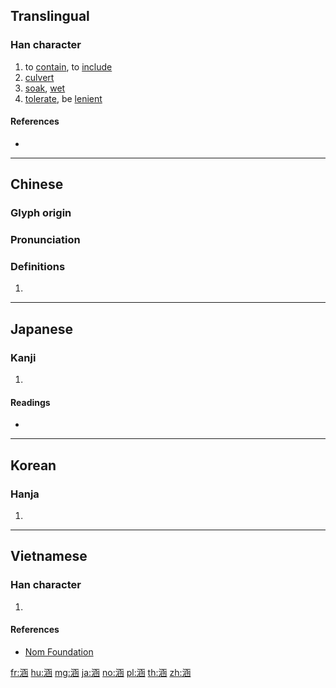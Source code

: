 {{character info/new}}
==Translingual==

===Han character===
{{Han char|rn=85|rad=水|as=08|sn=11|four=31172|canj=ENUE|ids=⿰氵函}}

# to [[contain]], to [[include]]
# [[culvert]]
# [[soak]], [[wet]]
# [[tolerate]], be [[lenient]]

====References====
* {{Han ref|kx=0628.130|dkj=17595|dj=1030.050|hdz=31665.040|uh=6DB5|ud=28085|bh=B25B|bd=45659}}

----

==Chinese==
{{zh-forms}}

===Glyph origin===
{{Han etym}}

===Pronunciation===
{{zh-pron
|m=hán
|c=haam4
|h=pfs=
|md=
|mn=âm/qz,xm,zz:âⁿ/hâm
|mn_note=âm/âⁿ - vernacular; hâm - literary
|w=
|mc=y
|oc=y
|cat=v,n
}}

===Definitions===
{{zh-hanzi}}

# {{rfdef|lang=zh}}

----

==Japanese==

===Kanji===
{{ja-kanji|grade=|rs=水08}}

# {{defn|lang=ja|sort=水08}}

====Readings====
* {{ja-readings|on=[[かん]] (kan)|kun=[[ひたす]] (hitasu)}}

----

==Korean==

===Hanja===
{{ko-hanja|hangeul=함|eumhun=|rv=ham|mr=ham|y=ham}}

# {{defn|lang=ko|sort=水08}}

----

==Vietnamese==

===Han character===
{{vi-readings|rs=水08| hanviet = hàm}}

# {{defn|lang=vi|sort=水08}}

====References====
*[http://nomfoundation.org/common/nom_details.php?codepoint=6db5 Nom Foundation]

[[fr:涵]]
[[hu:涵]]
[[mg:涵]]
[[ja:涵]]
[[no:涵]]
[[pl:涵]]
[[th:涵]]
[[zh:涵]]
